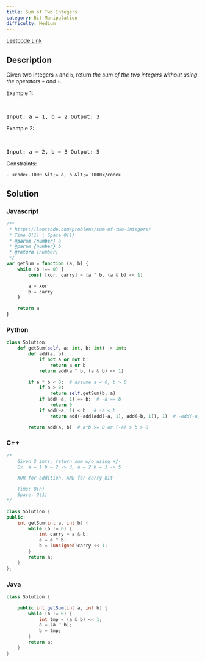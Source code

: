 ```yaml
---
title: Sum of Two Integers
category: Bit Manipulation
difficulty: Medium
---
```


<Callout>

[Leetcode Link](https://leetcode.com/problems/sum-of-two-integers)

</Callout>

## Description

Given two integers <code>a</code> and <code>b</code>, return _the sum of the two integers without using the operators_ <code>+</code> _and_ <code>-</code>.

Example 1:

<br />
<pre className="overflow-x-auto">Input: a = 1, b = 2 Output: 3</pre>

Example 2:

<br />
<pre className="overflow-x-auto">Input: a = 2, b = 3 Output: 5</pre>
Constraints:

    - <code>-1000 &lt;= a, b &lt;= 1000</code>

## Solution

### Javascript

```javascript
/**
 * https://leetcode.com/problems/sum-of-two-integers/
 * Time O(1) | Space O(1)
 * @param {number} a
 * @param {number} b
 * @return {number}
 */
var getSum = function (a, b) {
	while (b !== 0) {
		const [xor, carry] = [a ^ b, (a & b) << 1]

		a = xor
		b = carry
	}

	return a
}
```

### Python

```python
class Solution:
    def getSum(self, a: int, b: int) -> int:
        def add(a, b):
            if not a or not b:
                return a or b
            return add(a ^ b, (a & b) << 1)

        if a * b < 0:  # assume a < 0, b > 0
            if a > 0:
                return self.getSum(b, a)
            if add(~a, 1) == b:  # -a == b
                return 0
            if add(~a, 1) < b:  # -a < b
                return add(~add(add(~a, 1), add(~b, 1)), 1)  # -add(-a, -b)

        return add(a, b)  # a*b >= 0 or (-a) > b > 0

```

### C++

```cpp
/*
    Given 2 ints, return sum w/o using +/-
    Ex. a = 1 b = 2 -> 3, a = 2 b = 3 -> 5

    XOR for addition, AND for carry bit

    Time: O(n)
    Space: O(1)
*/

class Solution {
public:
    int getSum(int a, int b) {
        while (b != 0) {
            int carry = a & b;
            a = a ^ b;
            b = (unsigned)carry << 1;
        }
        return a;
    }
};

```

### Java

```java
class Solution {

    public int getSum(int a, int b) {
        while (b != 0) {
            int tmp = (a & b) << 1;
            a = (a ^ b);
            b = tmp;
        }
        return a;
    }
}

```
